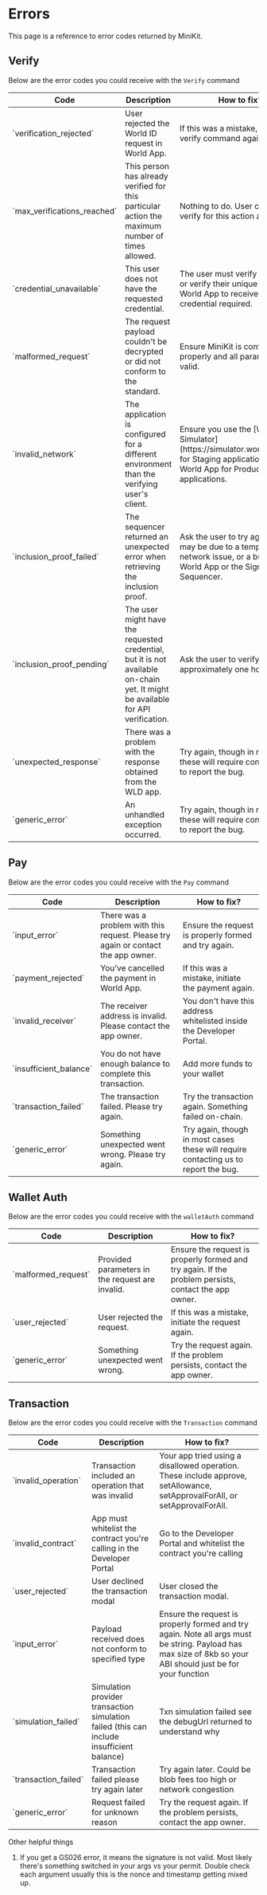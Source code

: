 # Errors

This page is a reference to error codes returned by MiniKit.

## Verify

Below are the error codes you could receive with the `Verify` command

<table>
	<thead>
		<tr>
			<th>Code</th>
			<th>Description</th>
			<th>How to fix?</th>
		</tr>
	</thead>
	<tbody>
		<tr>
			<td>`verification_rejected`</td>
			<td>User rejected the World ID request in World App.</td>
			<td>If this was a mistake, trigger the verify command again.</td>
		</tr>
		<tr>
			<td>`max_verifications_reached`</td>
			<td>This person has already verified for this particular action the maximum number of times allowed.</td>
			<td>Nothing to do. User cannot verify for this action again.</td>
		</tr>
		<tr>
			<td>`credential_unavailable`</td>
			<td>This user does not have the requested credential.</td>
			<td>
				The user must verify at the Orb or verify their unique device in World App to receive the credential
				required.
			</td>
		</tr>
		<tr>
			<td>`malformed_request`</td>
			<td>The request payload couldn't be decrypted or did not conform to the standard.</td>
			<td>Ensure MiniKit is configured properly and all parameters are valid.</td>
		</tr>
		<tr>
			<td>`invalid_network`</td>
			<td>The application is configured for a different environment than the verifying user's client.</td>
			<td>
				Ensure you use the [Worldcoin Simulator](https://simulator.worldcoin.org) for Staging applications and
				World App for Production applications.
			</td>
		</tr>
		<tr>
			<td>`inclusion_proof_failed`</td>
			<td>The sequencer returned an unexpected error when retrieving the inclusion proof.</td>
			<td>
				Ask the user to try again. This may be due to a temporary network issue, or a bug with World App or the
				Signup Sequencer.
			</td>
		</tr>
		<tr>
			<td>`inclusion_proof_pending`</td>
			<td>
				The user might have the requested credential, but it is not available on-chain yet. It might be
				available for API verification.
			</td>
			<td>Ask the user to verify again in approximately one hour.</td>
		</tr>
		<tr>
			<td>`unexpected_response`</td>
			<td>There was a problem with the response obtained from the WLD app.</td>
			<td>Try again, though in most cases these will require contacting us to report the bug.</td>
		</tr>
		<tr>
			<td>`generic_error`</td>
			<td>An unhandled exception occurred.</td>
			<td>Try again, though in most cases these will require contacting us to report the bug.</td>
		</tr>
	</tbody>
</table>

## Pay

Below are the error codes you could receive with the `Pay` command

<table>
	<thead>
		<tr>
			<th>Code</th>
			<th>Description</th>
			<th>How to fix?</th>
		</tr>
	</thead>
	<tbody>
		<tr>
			<td>`input_error`</td>
			<td>There was a problem with this request. Please try again or contact the app owner.</td>
			<td>Ensure the request is properly formed and try again.</td>
		</tr>
		<tr>
			<td>`payment_rejected`</td>
			<td>You’ve cancelled the payment in World App.</td>
			<td>If this was a mistake, initiate the payment again.</td>
		</tr>
		<tr>
			<td>`invalid_receiver`</td>
			<td>The receiver address is invalid. Please contact the app owner.</td>
			<td>You don't have this address whitelisted inside the Developer Portal.</td>
		</tr>
		<tr>
			<td>`insufficient_balance`</td>
			<td>You do not have enough balance to complete this transaction.</td>
			<td>Add more funds to your wallet</td>
		</tr>
		<tr>
			<td>`transaction_failed`</td>
			<td>The transaction failed. Please try again.</td>
			<td>Try the transaction again. Something failed on-chain.</td>
		</tr>
		<tr>
			<td>`generic_error`</td>
			<td>Something unexpected went wrong. Please try again.</td>
			<td>Try again, though in most cases these will require contacting us to report the bug.</td>
		</tr>
	</tbody>
</table>

## Wallet Auth

Below are the error codes you could receive with the `walletAuth` command

<table>
	<thead>
		<tr>
			<th>Code</th>
			<th>Description</th>
			<th>How to fix?</th>
		</tr>
	</thead>
	<tbody>
		<tr>
			<td>`malformed_request`</td>
			<td>Provided parameters in the request are invalid.</td>
			<td>
				Ensure the request is properly formed and try again. If the problem persists, contact the app owner.
			</td>
		</tr>
		<tr>
			<td>`user_rejected`</td>
			<td>User rejected the request.</td>
			<td>If this was a mistake, initiate the request again.</td>
		</tr>
		<tr>
			<td>`generic_error`</td>
			<td>Something unexpected went wrong.</td>
			<td>Try the request again. If the problem persists, contact the app owner.</td>
		</tr>
	</tbody>
</table>


## Transaction

Below are the error codes you could receive with the `Transaction` command

<table>
	<thead>
		<tr>
			<th>Code</th>
			<th>Description</th>
			<th>How to fix?</th>
		</tr>
	</thead>
	<tbody>
		<tr>
			<td>`invalid_operation`</td>
			<td>Transaction included an operation that was invalid</td>
			<td>Your app tried using a disallowed operation. These include approve, setAllowance, setApprovalForAll, or setApprovalForAll.</td>
		</tr>
		<tr>
			<td>`invalid_contract`</td>
			<td>App must whitelist the contract you're calling in the Developer Portal</td>
			<td>Go to the Developer Portal and whitelist the contract you're calling</td>
		</tr>
		<tr>
			<td>`user_rejected`</td>
			<td>User declined the transaction modal</td>
			<td>User closed the transaction modal.</td>
		</tr>
		<tr>
			<td>`input_error`</td>
			<td>Payload received does not conform to specified type</td>
			<td>Ensure the request is properly formed and try again. Note all args must be string. Payload has max size of 8kb so your ABI should just be for your function</td>
		</tr>
		<tr>
			<td>`simulation_failed`</td>
			<td>Simulation provider transaction simulation failed (this can include insufficient balance)</td>
			<td>Txn simulation failed see the debugUrl returned to understand why</td>
		</tr>
		<tr>
			<td>`transaction_failed`</td>
			<td>Transaction failed please try again later</td>
			<td>Try again later. Could be blob fees too high or network congestion</td>
		</tr>
		<tr>
			<td>`generic_error`</td>
			<td>Request failed for unknown reason</td>
			<td>Try the request again. If the problem persists, contact the app owner.</td>
		</tr>
	</tbody>
</table>

Other helpful things
1. If you get a GS026 error, it means the signature is not valid. Most likely there's something switched in your args vs your permit.
Double check each argument usually this is the nonce and timestamp getting mixed up. 

